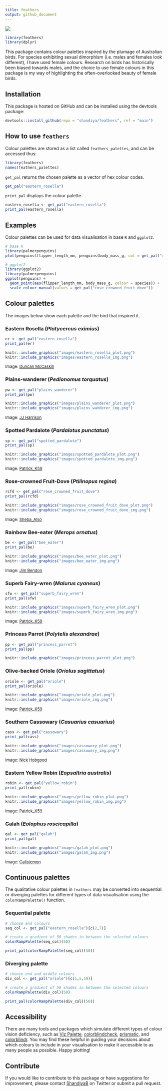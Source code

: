```yaml
---
title: feathers
output: github_document
---
```


<!-- badges: start -->

![](https://img.shields.io/badge/colours-feathers-D5114E.svg)

<!-- badges: end -->

```r
library(feathers)
library(dplyr)
```

This package contains colour palettes inspired by the plumage of Australian birds. For species exhibiting sexual dimorphism (i.e. males and females look different), I have used female colours. Research on birds has historically been biased towards males, and the choice to use female colours in this package is my way of highlighting the often-overlooked beauty of female birds.

## Installation

This package is hosted on GitHub and can be installed using the devtools package:

```r
devtools::install_github(repo = "shandiya/feathers", ref = "main")
```

## How to use `feathers`

Colour palettes are stored as a list called `feathers_palettes`, and can be accessed thus:

```r
library(feathers)
names(feathers_palettes)
```

`get_pal` returns the chosen palette as a vector of hex colour codes.

```r
get_pal("eastern_rosella")
```

`print_pal` displays the colour palette.

```r
eastern_rosella <- get_pal("eastern_rosella")
print_pal(eastern_rosella)
```

## Examples

Colour palettes can be used for data visualisation in base `R` and `ggplot2`.

```r

# base R
library(palmerpenguins)
plot(penguins$flipper_length_mm, penguins$body_mass_g, col = get_pal("rose_crowned_fruit_dove")[factor(penguins$species)], pch = 19)

# ggplot2
library(ggplot2)
library(palmerpenguins)
ggplot(penguins) +
  geom_point(aes(flipper_length_mm, body_mass_g, colour = species)) +
  scale_colour_manual(values = get_pal("rose_crowned_fruit_dove"))

```

## Colour palettes

The images below show each palette and the bird that inspired it.

### Eastern Rosella (*Platycercus eximius*)

```r
er <- get_pal("eastern_rosella")
print_pal(er)
```

```r
knitr::include_graphics("images/eastern_rosella_plot.png")
knitr::include_graphics("images/eastern_rosella_img.png")
```

<font size="2">Image: [Duncan McCaskill](https://commons.wikimedia.org/wiki/File:Platycercus_eximius_-Canberra,_Australia-8.jpg)</font>

### Plains-wanderer (*Pedionomus torquatus*)

```r
pw <- get_pal("plains_wanderer")
print_pal(pw)
```

```r
knitr::include_graphics("images/plains_wanderer_plot.png")
knitr::include_graphics("images/plains_wanderer_img.png")
```

<font size="2">Image: [JJ Harrison](https://en.wikipedia.org/wiki/Plains-wanderer#/media/File:Plains-wanderer_female_8173.jpg)</font>

### Spotted Pardalote (*Pardalotus punctatus*)

```r
sp <- get_pal("spotted_pardalote")
print_pal(sp)
```

```r
knitr::include_graphics("images/spotted_pardalote_plot.png")
knitr::include_graphics("images/spotted_pardalote_img.png")
```

<font size="2">Image: [Patrick_K59](https://commons.wikimedia.org/wiki/File:Spotted_Pardalote_(Pardalotus_punctatus)_female_(23113043855).jpg)</font>

### Rose-crowned Fruit-Dove (*Ptilinopus regina*)

```r
rcfd <- get_pal("rose_crowned_fruit_dove")
print_pal(rcfd)
```

```r
knitr::include_graphics("images/rose_crowned_fruit_dove_plot.png")
knitr::include_graphics("images/rose_crowned_fruit_dove_img.png")
```

<font size="2">Image: [Sheba_Also](https://commons.wikimedia.org/wiki/File:Rose_crowned_Fruit_Dove_at_Australia_Zoo-1_(9098717408).jpg)</font>

### Rainbow Bee-eater (*Merops ornatus*)

```r
be <- get_pal("bee_eater")
print_pal(be)
```

```r
knitr::include_graphics("images/bee_eater_plot.png")
knitr::include_graphics("images/bee_eater_img.png")
```

<font size="2">Image: [Jim Bendon](https://commons.wikimedia.org/wiki/File:Rainbow_bee_eater_m%26f.jpg)</font>

### Superb Fairy-wren (*Malurus cyaneus*)

```r
sfw <- get_pal("superb_fairy_wren")
print_pal(sfw)
```

```r
knitr::include_graphics("images/superb_fairy_wren_plot.png")
knitr::include_graphics("images/superb_fairy_wren_img.png")
```

<font size="2">Image: [Patrick_K59](https://commons.wikimedia.org/wiki/File:Superb_Fairy-wren_(Malurus_cyaneus)_(18115879009).jpg)</font>

### Princess Parrot (*Polytelis alexandrae*)

```r
pp <- get_pal("princess_parrot")
print_pal(pp)
```

```r
knitr::include_graphics("images/princess_parrot_plot.png")
```

### Olive-backed Oriole (*Oriolus sagittatus*)

```r
oriole <- get_pal("oriole")
print_pal(oriole)
```

```r
knitr::include_graphics("images/oriole_plot.png")
knitr::include_graphics("images/oriole_img.png")
```

<font size="2">Image: [Patrick_K59](https://commons.wikimedia.org/wiki/File:Olive-backed_Oriole_(Oriolus_sagittatus)_(16640844194).jpg)</font>

### Southern Cassowary (*Casuarius casuarius*)

```r
cass <- get_pal("cassowary")
print_pal(cass)
```

```r
knitr::include_graphics("images/cassowary_plot.png")
knitr::include_graphics("images/cassowary_img.png")
```

<font size="2">Image: [Nick Hobgood](https://commons.wikimedia.org/wiki/File:Casuarius_casuarius_Southern_Cassowary_Papua_New_Guinea_by_Nick_Hobgood.jpg)</font>

### Eastern Yellow Robin (*Eopsaltria australis*)

```r
robin <- get_pal("yellow_robin")
print_pal(robin)
```

```r
knitr::include_graphics("images/yellow_robin_plot.png")
knitr::include_graphics("images/yellow_robin_img.png")
```

<font size="2">Image: [Patrick_K59](https://commons.wikimedia.org/wiki/File:Eastern_Yellow_Robin_(Eopsaltria_australis)_(42280188404).jpg)</font>

### Galah (*Eolophus roseicapilla*)

```r
gal <- get_pal("galah")
print_pal(gal)
```

```r
knitr::include_graphics("images/galah_plot.png")
knitr::include_graphics("images/galah_img.png")
```

<font size="2">Image: [Calistemon](https://commons.wikimedia.org/wiki/File:Galah_(Eolophus_roseicapilla)_at_Coalseam_Conservation_Park,_August_2022_16.jpg)</font>

## Continuous palettes

The qualitative colour palettes in `feathers` may be converted into sequential or diverging palettes for different types of data visualisation using the `colorRampPalette()` function.

### Sequential palette

```r
# choose end colours
seq_col <- get_pal("eastern_rosella")[c(2,7)]  

# create a gradient of 50 shades in between the selected colours 
colorRampPalette(seq_col)(50)
```

```r
print_pal(colorRampPalette(seq_col)(50))
```

### Diverging palette

```r
# choose end and middle colours
div_col <- get_pal("oriole")[c(1,5,10)]

# create a gradient of 50 shades in between the selected colours 
colorRampPalette(div_col)(50)
```

```r
print_pal(colorRampPalette(div_col)(50))
```

## Accessibility

There are many tools and packages which simulate different types of colour vision deficiency, such as [Viz Palette](https://projects.susielu.com/viz-palette), [colorblindcheck](https://jakubnowosad.com/colorblindcheck/index.html), [prismatic](https://emilhvitfeldt.github.io/prismatic/), and [colorblindr](https://github.com/clauswilke/colorblindr). You may find these helpful in guiding your decisions about which colours to include in your visualisation to make it accessible to as many people as possible. Happy plotting!

## Contribute

If you would like to contribute to this package or have suggestions for improvement, please contact [ShandiyaB](https://twitter.com/ShandiyaB) on Twitter or submit a pull request.

